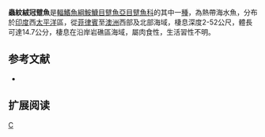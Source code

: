 {{Speciesbox 
| genus = Lophiocharon
| species = trisignatus
| status = NE
| status_system = IUCN3.1
| authority = [[Richardson|Richardson]], 1844
| synonyms = *''Chironectes trisignatus,Richardson, 1844''
*''Antennarius trisignatus,Richardson, 1844''
*''Antennarius urophthalmus,Bleeker, 1851''
*''Antennarius lindgreeni,Bleeker, 1851''
*''Antennarius asper,Bleeker, 1851''
}}

'''蟲紋絨冠躄魚'''是[[輻鰭魚綱|輻鰭魚綱]][[鮟鱇目|鮟鱇目]][[躄魚亞目|躄魚亞目]][[躄魚科|躄魚科]]的其中一[[種|種]]，為熱帶海水魚，分布於[[印度|印度]]西[[太平洋|太平洋]]區，從[[菲律賓|菲律賓]]至[[澳洲|澳洲]]西部及北部海域，棲息深度2-52公尺，體長可達14.7公分，棲息在沿岸岩礁區海域，屬肉食性，生活習性不明。

==参考文献==
{{refbegin}}
*{{FishBase_species|genus=Lophiocharon|species=trisignatus|year=2014|month=2}}
{{refend}}

== 扩展阅读 ==
{{refbegin}}
{{wikispecies-inline|Lophiocharon trisignatus|蟲紋絨冠躄魚}}
{{refend}}
{{Taxonbar|from=Q3280963}}

[[Category:絨冠躄魚屬|C]]


{{魚類小作品}}